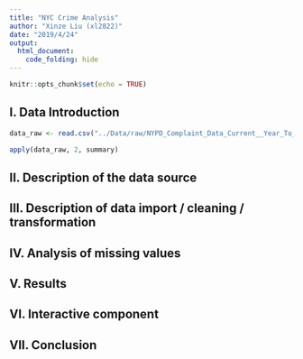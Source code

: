 ```yaml
---
title: "NYC Crime Analysis"
author: "Xinze Liu (xl2822)"
date: "2019/4/24"
output: 
  html_document:
    code_folding: hide
---
```


```r
knitr::opts_chunk$set(echo = TRUE)
```

## I. Data Introduction



```r
data_raw <- read.csv("../Data/raw/NYPD_Complaint_Data_Current__Year_To_Date_.csv")
```

```r
apply(data_raw, 2, summary)
```

## II. Description of the data source

## III. Description of data import / cleaning / transformation

## IV. Analysis of missing values

## V. Results

## VI. Interactive component

## VII. Conclusion